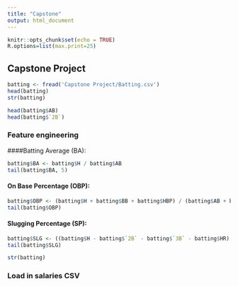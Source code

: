 ```yaml
---
title: "Capstone"
output: html_document
---
```


```r
knitr::opts_chunk$set(echo = TRUE)
R.options=list(max.print=25)
```

## Capstone Project

```r
batting <- fread('Capstone Project/Batting.csv')
head(batting)
str(batting)
```


```r
head(batting$AB)
head(batting$`2B`)
```


### Feature engineering  
####Batting Average (BA):  
```r
batting$BA <- batting$H / batting$AB
tail(batting$BA, 5)
```

#### On Base Percentage (OBP):  
```r
batting$OBP <- (batting$H + batting$BB + batting$HBP) / (batting$AB + batting$BB + batting$HBP + batting$SF)
tail(batting$OBP)
```

#### Slugging Percentage (SP):  
```r
batting$SLG <- ((batting$H - batting$`2B` - batting$`3B` - batting$HR) + 2 * batting$`2B` + 3 * batting$`3B` + 4 * batting$HR) / batting$AB
tail(batting$SLG)
```

```r
str(batting)
```


### Load in salaries CSV










